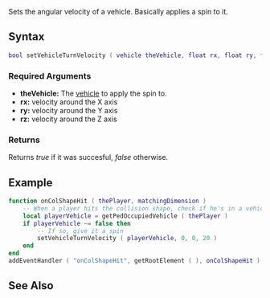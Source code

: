 
{{Server client function}}
Sets the angular velocity of a vehicle. Basically applies a spin to it.

==Syntax== 
<syntaxhighlight lang="lua">
bool setVehicleTurnVelocity ( vehicle theVehicle, float rx, float ry, float rz )           
</syntaxhighlight> 
{{OOP||[[/vehicle.md|vehicle]]:setTurnVelocity|turnVelocity|getVehicleTurnVelocity}}
===Required Arguments=== 
*'''theVehicle:''' The [[/vehicle.md|vehicle]] to apply the spin to.
*'''rx:''' velocity around the X axis
*'''ry:''' velocity around the Y axis
*'''rz:''' velocity around the Z axis

===Returns===
Returns ''true'' if it was succesful, ''false'' otherwise.

==Example==
<syntaxhighlight lang="lua">
function onColShapeHit ( thePlayer, matchingDimension )
    -- When a player hits the collision shape, check if he's in a vehicle
    local playerVehicle = getPedOccupiedVehicle ( thePlayer )
    if playerVehicle ~= false then
        -- If so, give it a spin
        setVehicleTurnVelocity ( playerVehicle, 0, 0, 20 )
    end
end
addEventHandler ( "onColShapeHit", getRootElement ( ), onColShapeHit )
</syntaxhighlight>

==See Also==
{{Vehicle functions}}